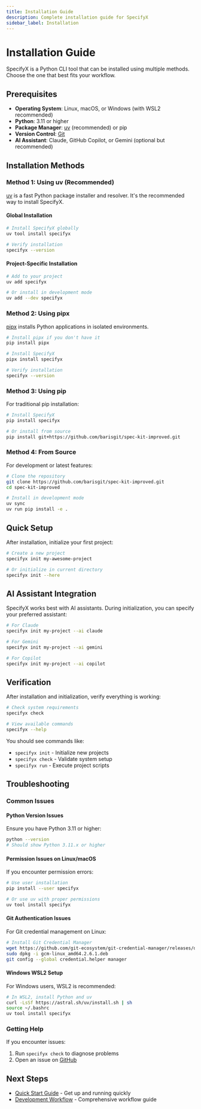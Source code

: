 ```yaml
---
title: Installation Guide
description: Complete installation guide for SpecifyX
sidebar_label: Installation
---
```


# Installation Guide

SpecifyX is a Python CLI tool that can be installed using multiple methods. Choose the one that best fits your workflow.

## Prerequisites

- **Operating System**: Linux, macOS, or Windows (with WSL2 recommended)
- **Python**: 3.11 or higher
- **Package Manager**: [uv](https://docs.astral.sh/uv/) (recommended) or pip
- **Version Control**: [Git](https://git-scm.com/downloads)
- **AI Assistant**: Claude, GitHub Copilot, or Gemini (optional but recommended)

## Installation Methods

### Method 1: Using uv (Recommended)

[uv](https://docs.astral.sh/uv/) is a fast Python package installer and resolver. It's the recommended way to install SpecifyX.

#### Global Installation

```bash
# Install SpecifyX globally
uv tool install specifyx

# Verify installation
specifyx --version
```

#### Project-Specific Installation

```bash
# Add to your project
uv add specifyx

# Or install in development mode
uv add --dev specifyx
```

### Method 2: Using pipx

[pipx](https://pypa.github.io/pipx/) installs Python applications in isolated environments.

```bash
# Install pipx if you don't have it
pip install pipx

# Install SpecifyX
pipx install specifyx

# Verify installation
specifyx --version
```

### Method 3: Using pip

For traditional pip installation:

```bash
# Install SpecifyX
pip install specifyx

# Or install from source
pip install git+https://github.com/barisgit/spec-kit-improved.git
```

### Method 4: From Source

For development or latest features:

```bash
# Clone the repository
git clone https://github.com/barisgit/spec-kit-improved.git
cd spec-kit-improved

# Install in development mode
uv sync
uv run pip install -e .
```

## Quick Setup

After installation, initialize your first project:

```bash
# Create a new project
specifyx init my-awesome-project

# Or initialize in current directory
specifyx init --here
```

## AI Assistant Integration

SpecifyX works best with AI assistants. During initialization, you can specify your preferred assistant:

```bash
# For Claude
specifyx init my-project --ai claude

# For Gemini
specifyx init my-project --ai gemini

# For Copilot
specifyx init my-project --ai copilot
```

## Verification

After installation and initialization, verify everything is working:

```bash
# Check system requirements
specifyx check

# View available commands
specifyx --help
```

You should see commands like:
- `specifyx init` - Initialize new projects
- `specifyx check` - Validate system setup
- `specifyx run` - Execute project scripts

## Troubleshooting

### Common Issues

#### Python Version Issues

Ensure you have Python 3.11 or higher:

```bash
python --version
# Should show Python 3.11.x or higher
```

#### Permission Issues on Linux/macOS

If you encounter permission errors:

```bash
# Use user installation
pip install --user specifyx

# Or use uv with proper permissions
uv tool install specifyx
```

#### Git Authentication Issues

For Git credential management on Linux:

```bash
# Install Git Credential Manager
wget https://github.com/git-ecosystem/git-credential-manager/releases/download/v2.6.1/gcm-linux_amd64.2.6.1.deb
sudo dpkg -i gcm-linux_amd64.2.6.1.deb
git config --global credential.helper manager
```

#### Windows WSL2 Setup

For Windows users, WSL2 is recommended:

```bash
# In WSL2, install Python and uv
curl -LsSf https://astral.sh/uv/install.sh | sh
source ~/.bashrc
uv tool install specifyx
```

### Getting Help

If you encounter issues:

1. Run `specifyx check` to diagnose problems
2. Open an issue on [GitHub](https://github.com/barisgit/spec-kit-improved/issues)

## Next Steps

- [Quick Start Guide](/docs/guides/quickstart) - Get up and running quickly
- [Development Workflow](/docs/guides/workflow) - Comprehensive workflow guide
